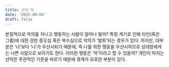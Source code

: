 ```yaml
---
title: 선과 악
date: '2025-08-04'
draft: false
---
```


본질적으로 악의를 지니고 행동하는 사람이 얼마나 될까? 특정 계기로 인해 타인(혹은 그룹)에 대한 강한 증오심 혹은 복수심으로 악의가 ‘발화’되는 경우가 있다. 하지만, 대부분은 ‘너’보다 ‘나’가 우선시되기 때문에, 즉 나를 위한 행동을 우선시하므로 상대방에게는 나쁜 사람으로 보이기도 한다. 이러한 행동은 ‘악’이라고 할 수 있을까? 개인이 따지는 선악은 주관적인 기준을 따르기 때문에 경계가 모호한 부분이 있다.

